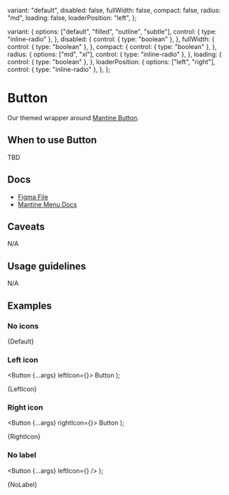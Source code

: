 
  variant: "default",
  disabled: false,
  fullWidth: false,
  compact: false,
  radius: "md",
  loading: false,
  loaderPosition: "left",
};

  variant: {
    options: ["default", "filled", "outline", "subtle"],
    control: { type: "inline-radio" },
  },
  disabled: {
    control: { type: "boolean" },
  },
  fullWidth: {
    control: { type: "boolean" },
  },
  compact: {
    control: { type: "boolean" },
  },
  radius: {
    options: ["md", "xl"],
    control: { type: "inline-radio" },
  },
  loading: {
    control: { type: "boolean" },
  },
  loaderPosition: {
    options: ["left", "right"],
    control: { type: "inline-radio" },
  },
};

<Meta
  title="Buttons/Button"
  component={Button}
  args={args}
  argTypes={argTypes}
/>

# Button

Our themed wrapper around [Mantine Button](https://mantine.dev/core/button/).

## When to use Button

TBD

## Docs

- [Figma File](https://www.figma.com/file/Ey1rOyIxRHpmRvE9XrGyop/Buttons-%2F-Button?type=design&node-id=1-96&mode=design&t=JaO1GZU7AnpAmx4o-0)
- [Mantine Menu Docs](https://mantine.dev/core/button/)

## Caveats

N/A

## Usage guidelines

N/A

## Examples

### No icons


<Canvas>
  <Story name="Default">{Default}</Story>
</Canvas>

### Left icon

  <Button {...args} leftIcon={<Icon name="play" />}>
    Button
  </Button>
);

<Canvas>
  <Story name="Left icon">{LeftIcon}</Story>
</Canvas>

### Right icon

  <Button {...args} rightIcon={<Icon name="chevrondown" />}>
    Button
  </Button>
);

<Canvas>
  <Story name="Right icon">{RightIcon}</Story>
</Canvas>

### No label

  <Button {...args} leftIcon={<Icon name="play" />} />
);

<Canvas>
  <Story name="No label">{NoLabel}</Story>
</Canvas>
